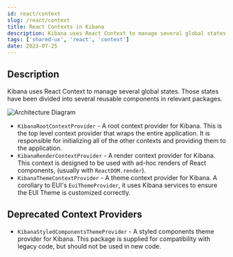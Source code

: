 ```yaml
---
id: react/context
slug: /react/context
title: React Contexts in Kibana
description: Kibana uses React Context to manage several global states.  This is a collection of packages supporting those states.
tags: ['shared-ux', 'react', 'context']
date: 2023-07-25
---
```


## Description

Kibana uses React Context to manage several global states.  Those states have been divided into several reusable components in relevant packages.

![Architecture Diagram](./assets/diagram.png)

- `KibanaRootContextProvider` - A root context provider for Kibana.  This is the top level context provider that wraps the entire application.  It is responsible for initializing all of the other contexts and providing them to the application.
- `KibanaRenderContextProvider` - A render context provider for Kibana.  This context is designed to be used with ad-hoc renders of React components, (usually with `ReactDOM.render`).
- `KibanaThemeContextProvider` - A theme context provider for Kibana.  A corollary to EUI's `EuiThemeProvider`, it uses Kibana services to ensure the EUI Theme is customized correctly.

## Deprecated Context Providers

- `KibanaStyledComponentsThemeProvider` - A styled components theme provider for Kibana.  This package is supplied for compatibility with legacy code, but should not be used in new code.